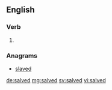 ==English==

===Verb===
{{head|en}}

# {{en-past of|salve}}

===Anagrams===
* [[slaved#English|slaved]]

[[de:salved]]
[[mg:salved]]
[[sv:salved]]
[[vi:salved]]